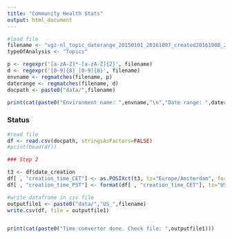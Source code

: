 ```yaml
---
title: "Community Health Stats"
output: html_document
---
```


```r

#load file
filename <- "vgz-nl_topic_daterange_20150101_20161007_created20161008_204417.csv"
typeOfAnalysis <- "Topics"

p <- regexpr('[a-zA-Z]*-[a-zA-Z]{2}', filename)
d <- regexpr('[0-9]{8}_[0-9]{8}', filename)
envname <- regmatches(filename, p)
daterange <- regmatches(filename, d)
docpath <- paste0("data/",filename)

print(cat(paste0("Environment name: ",envname,"\n","Date range: ",daterange,"\n","\n","Filename: ",filename,"\n","Analysis type: ", typeOfAnalysis,"\n")))

```

### Status
```r
#read file
df <- read.csv(docpath, stringsAsFactors=FALSE)
#print(head(df))
```

```r
### Step 2

t3 <- df$date_creation
df[ , "creation_time_CET"] <- as.POSIXct(t3, tz="Europe/Amsterdam", format="%d-%m-%Y %H:%M:%OS")
df[ , "creation_time_PST"] <- format(df[ , "creation_time_CET"], tz="US/Pacific")

```


```r

#write dataframe in csv file
outputfile1 <- paste0("data/","US_",filename)
write.csv(df, file = outputfile1)


print(cat(paste0("Time converter done. Check file: ",outputfile1)))

```
